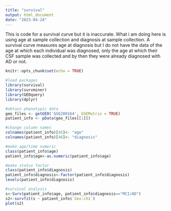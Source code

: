 ```yaml
---
title: "survival"
output: html_document
date: "2023-04-24"
---
```


This is code for a survival curve but it is inaccurate. What i am doing here is using age at sample collection and diagnosis at sample collection. A survival curve measures age at diagnosis but I do not have the data of the age at which each individual was diagnosed, only the age at which their CSF sample was collected and by then they were already diagnosed with AD or not.

```r
knitr::opts_chunk$set(echo = TRUE)
```

```r
#load packages
library(survival)
library(survminer)
library(GEOquery)
library(dplyr)
```

```r
#obtain phenotypic data
geo_files <- getGEO('GSE200164', GSEMatrix = TRUE)
patient_info <- pData(geo_files[[1]])
```

```r
#change column names
colnames(patient_info)[45]<- "age"
colnames(patient_info)[46]<- "diagnosis"
```


```r
#make age/time numeric
class(patient_info$age)
patient_info$age<-as.numeric(patient_info$age)

#make status factor
class(patient_info$diagnosis)
patient_info$diagnosis<-factor(patient_info$diagnosis)
levels(patient_info$diagnosis)

#survival analysis
s<-Surv(patient_info$age, patient_info$diagnosis=="MCI/AD")
s2<-survfit(s ~ patient_info$`Sex:ch1`)
plot(s2)
```


























